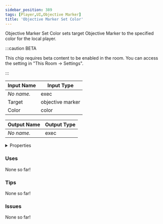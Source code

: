 ```yaml
---
sidebar_position: 389
tags: [Player,UI,Objective Marker]
title: 'Objective Marker Set Color'
---
```


Objective Marker Set Color sets target Objective Marker to the specified color for the local player.

:::caution BETA

This chip requires beta content to be enabled in the room. You can access the setting in "This Room -> Settings".

:::


<EsbSvg />

| Input Name | Input Type |
|-----------|-----------|
| *No name.* | exec |
| Target | objective marker |
| Color | color |

| Output Name | Output Type |
|-----------|-----------|
| *No name.* | exec |


<details>
  <summary>Properties</summary>
  <div>
    <div>
    <table>
      <thead>
        <tr>
          <th>Is beta required?</th>
          <th>✅</th>
        </tr>
        <tr>
          <th>Is this chip a trolling risk?</th>
          <th>❌</th>
        </tr>
        <tr>
          <th>Is this chip a role assignment risk?</th>
          <th>❌</th>
        </tr>
        <tr>
          <th>Chip UUID</th>
          <th>9b701044-a1dc-4d74-830e-f0843b0c7056</th>
        </tr>
      </thead>
    </table>
    </div>
  </div>
</details>

### Uses

None so far!

### Tips

None so far!

### Issues

None so far!